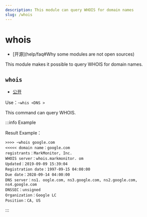 ```yaml
---
description: This module can query WHOIS for domain names
slug: /whois
---
```


# whois

-   [开源]\(help/faq#Why some modules are not open sources)

This module makes it possible to query WHOIS for domain names.

## `whois`

-   [公开](permissions)

Use：`~whis <DNS >`

This command can query WHOIS.

:::info Example

Result Example：

```
>>>> ~whois google.com
<<<<< domain name：google.com
registrants：MarkMonitor, Inc.
WHOIS server：whois.markmonitor. om
Updated：2019-09-09 15:39:04
Registration date：1997-09-15 04:00:00
Due date：2028-09-14 04:00:00
DNS server：ns1. oogle.com, ns3.google.com, ns2.google.com, ns4.google.com
DNSSEC：unsigned
Organization：Google LC
Position：CA, US
```

:::
